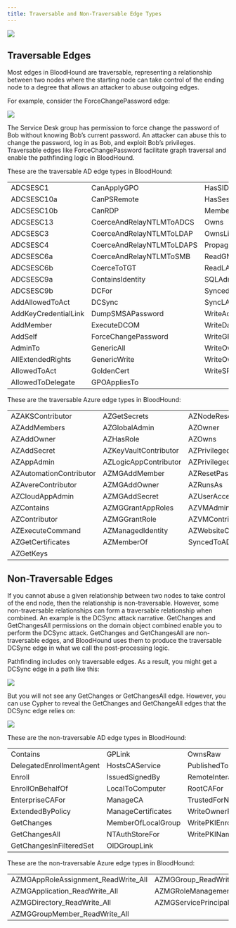 ---
title: Traversable and Non-Traversable Edge Types
---

<img noZoom src="/assets/enterprise-AND-community-edition-pill-tag.svg"/> 


## Traversable Edges

Most edges in BloodHound are traversable, representing a relationship between two nodes where the starting node can take control of the ending node to a degree that allows an attacker to abuse outgoing edges.

For example, consider the ForceChangePassword edge:

<Frame>
  <img src="/assets/image-2-74.png"/>
</Frame>

The Service Desk group has permission to force change the password of Bob without knowing Bob’s current password. An attacker can abuse this to change the password, log in as Bob, and exploit Bob’s privileges. Traversable edges like ForceChangePassword facilitate graph traversal and enable the pathfinding logic in BloodHound.

These are the traversable AD edge types in BloodHound:

|                      |                           |                          |
|----------------------|---------------------------|--------------------------|
| ADCSESC1             | CanApplyGPO               | HasSIDHistory            |
| ADCSESC10a           | CanPSRemote               | HasSession               |
| ADCSESC10b           | CanRDP                    | MemberOf                 |
| ADCSESC13            | CoerceAndRelayNTLMToADCS  | Owns                     |
| ADCSESC3             | CoerceAndRelayNTLMToLDAP  | OwnsLimitedRights        |
| ADCSESC4             | CoerceAndRelayNTLMToLDAPS | PropagatesACEsTo         |
| ADCSESC6a            | CoerceAndRelayNTLMToSMB   | ReadGMSAPassword         |
| ADCSESC6b            | CoerceToTGT               | ReadLAPSPassword         |
| ADCSESC9a            | ContainsIdentity          | SQLAdmin                 |
| ADCSESC9b            | DCFor                     | SyncedToEntraUser        |
| AddAllowedToAct      | DCSync                    | SyncLAPSPassword         |
| AddKeyCredentialLink | DumpSMSAPassword          | WriteAccountRestrictions |
| AddMember            | ExecuteDCOM               | WriteDacl                |
| AddSelf              | ForceChangePassword       | WriteGPLink              |
| AdminTo              | GenericAll                | WriteOwner               |
| AllExtendedRights    | GenericWrite              | WriteOwnerLimitedRights  |
| AllowedToAct         | GoldenCert                | WriteSPN                 |
| AllowedToDelegate    | GPOAppliesTo              |                          |

These are the traversable Azure edge types in BloodHound:

|                         |                       |                           |
|-------------------------|-----------------------|---------------------------|
| AZAKSContributor        | AZGetSecrets          | AZNodeResourceGroup       |
| AZAddMembers            | AZGlobalAdmin         | AZOwner                   |
| AZAddOwner              | AZHasRole             | AZOwns                    |
| AZAddSecret             | AZKeyVaultContributor | AZPrivilegedAuthAdmin     |
| AZAppAdmin              | AZLogicAppContributor | AZPrivilegedRoleAdmin     |
| AZAutomationContributor | AZMGAddMember         | AZResetPassword           |
| AZAvereContributor      | AZMGAddOwner          | AZRunsAs                  |
| AZCloudAppAdmin         | AZMGAddSecret         | AZUserAccessAdministrator |
| AZContains              | AZMGGrantAppRoles     | AZVMAdminLogin            |
| AZContributor           | AZMGGrantRole         | AZVMContributor           |
| AZExecuteCommand        | AZManagedIdentity     | AZWebsiteContributor      |
| AZGetCertificates       | AZMemberOf            | SyncedToADUser            |
| AZGetKeys               |                       |                           |

## Non-Traversable Edges

If you cannot abuse a given relationship between two nodes to take control of the end node, then the relationship is non-traversable. However, some non-traversable relationships can form a traversable relationship when combined. An example is the DCSync attack narrative. GetChanges and GetChangesAll permissions on the domain object combined enable you to perform the DCSync attack. GetChanges and GetChangesAll are non-traversable edges, and BloodHound uses them to produce the traversable DCSync edge in what we call the post-processing logic.

Pathfinding includes only traversable edges. As a result, you might get a DCSync edge in a path like this:

<Frame>
  <img src="/assets/image-2-75.png"/>
</Frame>

But you will not see any GetChanges or GetChangesAll edge. However, you can use Cypher to reveal the GetChanges and GetChangeAll edges that the DCSync edge relies on:

<Frame>
  <img src="/assets/image-2-76.png"/>
</Frame>


These are the non-traversable AD edge types in BloodHound:

|                          |                    |                                 |
|--------------------------|--------------------|---------------------------------|
| Contains                 | GPLink             | OwnsRaw                         |
| DelegatedEnrollmentAgent | HostsCAService     | PublishedTo                     |
| Enroll                   | IssuedSignedBy     | RemoteInteractiveLogonPrivilege |
| EnrollOnBehalfOf         | LocalToComputer    | RootCAFor                       |
| EnterpriseCAFor          | ManageCA           | TrustedForNTAuth                |
| ExtendedByPolicy         | ManageCertificates | WriteOwnerRaw                   |
| GetChanges               | MemberOfLocalGroup | WritePKIEnrollmentFlag          |
| GetChangesAll            | NTAuthStoreFor     | WritePKINameFlag                |
| GetChangesInFilteredSet  | OIDGroupLink       |                                 |

These are the non-traversable Azure edge types in BloodHound:

|                                       |                                              |
|---------------------------------------|----------------------------------------------|
| AZMGAppRoleAssignment\_ReadWrite\_All | AZMGGroup\_ReadWrite\_All                    |
| AZMGApplication\_ReadWrite\_All       | AZMGRoleManagement\_ReadWrite\_Directory     |
| AZMGDirectory\_ReadWrite\_All         | AZMGServicePrincipalEndpoint\_ReadWrite\_All |
| AZMGGroupMember\_ReadWrite\_All       |                                              |
